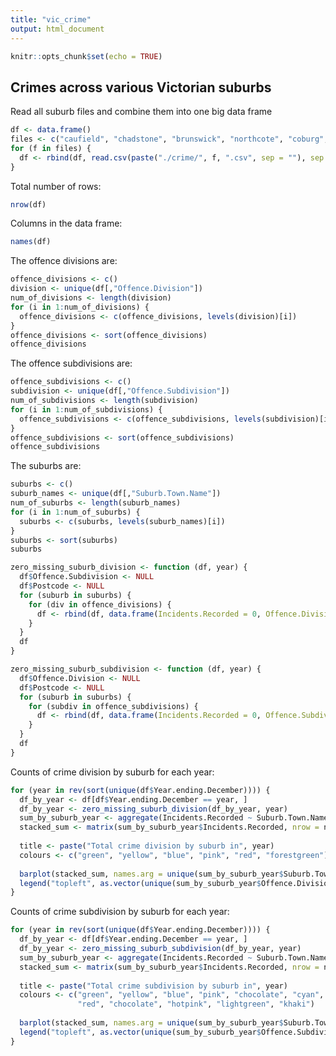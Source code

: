 ```yaml
---
title: "vic_crime"
output: html_document
---
```


```r
knitr::opts_chunk$set(echo = TRUE)
```

## Crimes across various Victorian suburbs

Read all suburb files and combine them into one big data frame
```r
df <- data.frame()
files <- c("caufield", "chadstone", "brunswick", "northcote", "coburg", "seddon", "sunshine", "hadfield", "pascoe_vale", "reservoir", "clayton", "box_hill", "sunbury", "preston", "fawkner", "broady", "dandy")
for (f in files) {
  df <- rbind(df, read.csv(paste("./crime/", f, ".csv", sep = ""), sep = "\t"))
}
```
Total number of rows:
```r
nrow(df)
```
Columns in the data frame:
```r
names(df)
```

The offence divisions are:
```r
offence_divisions <- c()
division <- unique(df[,"Offence.Division"])
num_of_divisions <- length(division)
for (i in 1:num_of_divisions) {
  offence_divisions <- c(offence_divisions, levels(division)[i])
}
offence_divisions <- sort(offence_divisions)
offence_divisions
```

The offence subdivisions are:
```r
offence_subdivisions <- c()
subdivision <- unique(df[,"Offence.Subdivision"])
num_of_subdivisions <- length(subdivision)
for (i in 1:num_of_subdivisions) {
  offence_subdivisions <- c(offence_subdivisions, levels(subdivision)[i])
}
offence_subdivisions <- sort(offence_subdivisions)
offence_subdivisions
```

The suburbs are:
```r
suburbs <- c()
suburb_names <- unique(df[,"Suburb.Town.Name"])
num_of_suburbs <- length(suburb_names)
for (i in 1:num_of_suburbs) {
  suburbs <- c(suburbs, levels(suburb_names)[i])
}
suburbs <- sort(suburbs)
suburbs
```

```r
zero_missing_suburb_division <- function (df, year) {
  df$Offence.Subdivision <- NULL
  df$Postcode <- NULL
  for (suburb in suburbs) {
    for (div in offence_divisions) {
      df <- rbind(df, data.frame(Incidents.Recorded = 0, Offence.Division = div, Suburb.Town.Name = suburb, Year.ending.December = year))
    }
  }
  df
}

zero_missing_suburb_subdivision <- function (df, year) {
  df$Offence.Division <- NULL
  df$Postcode <- NULL
  for (suburb in suburbs) {
    for (subdiv in offence_subdivisions) {
      df <- rbind(df, data.frame(Incidents.Recorded = 0, Offence.Subdivision = subdiv, Suburb.Town.Name = suburb, Year.ending.December = year))
    }
  }
  df
}

```

Counts of crime division by suburb for each year:
```r
for (year in rev(sort(unique(df$Year.ending.December)))) {
  df_by_year <- df[df$Year.ending.December == year, ]
  df_by_year <- zero_missing_suburb_division(df_by_year, year)
  sum_by_suburb_year <- aggregate(Incidents.Recorded ~ Suburb.Town.Name + Offence.Division, df_by_year, sum)
  stacked_sum <- matrix(sum_by_suburb_year$Incidents.Recorded, nrow = num_of_divisions, ncol = num_of_suburbs, byrow = TRUE)
  
  title <- paste("Total crime division by suburb in", year)
  colours <- c("green", "yellow", "blue", "pink", "red", "forestgreen")
  
  barplot(stacked_sum, names.arg = unique(sum_by_suburb_year$Suburb.Town.Name), col = colours, main = title, las = 2, cex.names = 0.5)
  legend("topleft", as.vector(unique(sum_by_suburb_year$Offence.Division)), fill = colours, cex = 0.5)
}
```

Counts of crime subdivision by suburb for each year:
```r
for (year in rev(sort(unique(df$Year.ending.December)))) {
  df_by_year <- df[df$Year.ending.December == year, ]
  df_by_year <- zero_missing_suburb_subdivision(df_by_year, year)
  sum_by_suburb_year <- aggregate(Incidents.Recorded ~ Suburb.Town.Name + Offence.Subdivision, df_by_year, sum)
  stacked_sum <- matrix(sum_by_suburb_year$Incidents.Recorded, nrow = num_of_subdivisions, ncol = num_of_suburbs, byrow = TRUE)
  
  title <- paste("Total crime subdivision by suburb in", year)
  colours <- c("green", "yellow", "blue", "pink", "chocolate", "cyan",
               "red", "chocolate", "hotpink", "lightgreen", "khaki")
  
  barplot(stacked_sum, names.arg = unique(sum_by_suburb_year$Suburb.Town.Name), col = colours, main = title, las = 2, cex.names = 0.5)
  legend("topleft", as.vector(unique(sum_by_suburb_year$Offence.Subdivision)), fill = colours, cex = 0.5)
}
```
